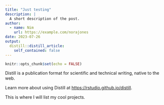 ```yaml
---
title: "Just testing"
description: |
  A short description of the post.
author:
  - name: Nim
    url: https://example.com/norajones
date: 2023-07-26
output:
  distill::distill_article:
    self_contained: false
---
```



```r
knitr::opts_chunk$set(echo = FALSE)
```

Distill is a publication format for scientific and technical writing, native to the web.

Learn more about using Distill at <https://rstudio.github.io/distill>.

This is where I will list my cool projects.


